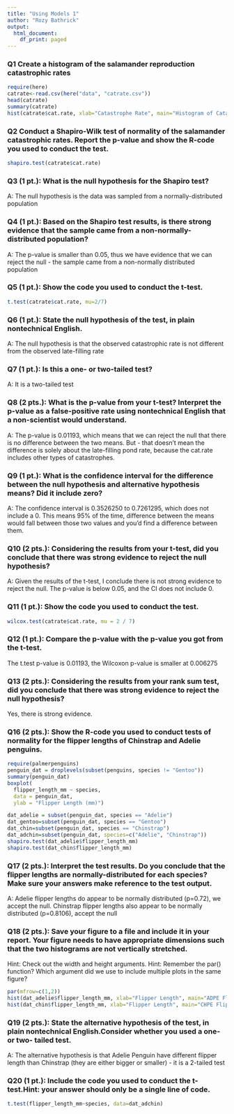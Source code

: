```yaml
---
title: "Using Models 1"
author: "Rozy Bathrick"
output:
  html_document:
    df_print: paged
---
```


### Q1 Create a histogram of the salamander reproduction catastrophic rates

```r
require(here)
catrate<-read.csv(here("data", "catrate.csv"))
head(catrate)
summary(catrate)
hist(catrate$cat.rate, xlab="Catastrophe Rate", main="Histogram of Catastrophe Rates")
```

### Q2 Conduct a Shapiro-Wilk test of normality of the salamander catastrophic rates. Report the p-value and show the R-code you used to conduct the test.
```r
shapiro.test(catrate$cat.rate)
```

### Q3 (1 pt.): What is the null hypothesis for the Shapiro test?

A: The null hypothesis is the data was sampled from a normally-distributed population

### Q4 (1 pt.): Based on the Shapiro test results, is there strong evidence that the sample came from a non-normally-distributed population?

A: The p-value is smaller than 0.05, thus we have evidence that we can reject the null - the sample came from a non-normally distributed population

### Q5 (1 pt.): Show the code you used to conduct the t-test.
```r
t.test(catrate$cat.rate, mu=2/7)
```
### Q6 (1 pt.): State the null hypothesis of the test, in plain nontechnical English.

A: The null hypothesis is that the observed catastrophic rate is not different from the observed late-filling rate

### Q7 (1 pt.): Is this a one- or two-tailed test?

A: It is a two-tailed test

### Q8 (2 pts.): What is the p-value from your t-test? Interpret the p-value as a false-positive rate using nontechnical English that a non-scientist would understand.

A: The p-value is 0.01193, which means that we can reject the null that there is no difference between the two means. But - that doesn't mean the difference is solely about the late-filling pond rate, because the cat.rate includes other types of catastrophes.

### Q9 (1 pt.): What is the confidence interval for the difference between the null hypothesis and alternative hypothesis means? Did it include zero?

A: The confidence interval is 0.3526250 to 0.7261295, which does not include a 0. This means 95% of the time, difference between the means would fall between those two values and you'd find a difference between them.

### Q10 (2 pts.): Considering the results from your t-test, did you conclude that there was strong evidence to reject the null hypothesis?

A: Given the results of the t-test, I conclude there is not strong evidence to reject the null. The p-value is below 0.05, and the CI does not include 0.

### Q11 (1 pt.): Show the code you used to conduct the test.
```r
wilcox.test(catrate$cat.rate, mu = 2 / 7)
```

### Q12 (1 pt.): Compare the p-value with the p-value you got from the t-test.
The t.test p-value is 0.01193, the Wilcoxon p-value is smaller at 0.006275

### Q13 (2 pts.): Considering the results from your rank sum test, did you conclude that there was strong evidence to reject the null hypothesis?

Yes, there is strong evidence.

### Q16 (2 pts.): Show the R-code you used to conduct tests of normality for the flipper lengths of Chinstrap and Adelie penguins.
```r
require(palmerpenguins)
penguin_dat = droplevels(subset(penguins, species != "Gentoo"))
summary(penguin_dat)
boxplot(
  flipper_length_mm ~ species, 
  data = penguin_dat,
  ylab = "Flipper Length (mm)")

dat_adelie = subset(penguin_dat, species == "Adelie")
dat_gentoo=subset(penguin_dat, species == "Gentoo")
dat_chin=subset(penguin_dat, species == "Chinstrap")
dat_adchin=subset(penguin_dat, species=c("Adelie", "Chinstrap"))
shapiro.test(dat_adelie$flipper_length_mm)
shapiro.test(dat_chin$flipper_length_mm)

```
### Q17 (2 pts.): Interpret the test results. Do you conclude that the flipper lengths are normally-distributed for each species? Make sure your answers make reference to the test output.

A: Adelie flipper lengths do appear to be normally distributed (p=0.72), we accept the null. 
Chinstrap flipper lengths also appear to be normally distributed (p=0.8106), accept the null

### Q18 (2 pts.): Save your figure to a file and include it in your report. Your figure needs to have appropriate dimensions such that the two histograms are not vertically stretched.
Hint: Check out the width and height arguments.
Hint: Remember the par() function? Which argument did we use to include multiple plots in the same figure?

```r
par(mfrow=c(1,2))
hist(dat_adelie$flipper_length_mm, xlab="Flipper Length", main="ADPE Flipper Length Histogram")
hist(dat_chin$flipper_length_mm, xlab="Flipper Length", main="CHPE Flipper Length Histogram")

```


### Q19 (2 pts.): State the alternative hypothesis of the test, in plain nontechnical English.Consider whether you used a one- or two- tailed test.

A: The alternative hypothesis is that Adelie Penguin have different flipper length than Chinstrap (they are
either bigger or smaller) - it is a 2-tailed test


### Q20 (1 pt.): Include the code you used to conduct the t-test.Hint: your answer should only be a single line of code.

```r
t.test(flipper_length_mm~species, data=dat_adchin)
```


